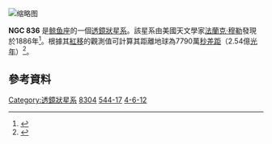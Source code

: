 [[File:NGC_0836_DSS.jpg|缩略图]]
{{NGCInfoBox|NGCID=NGC 836|發現者=法蘭克·穆勒|發現日期=1886年-月-日|其他編號=PGC 8304, ESO 544-17,[[星系形态目录|MCG]] -4-6-12,NPM1G -22.0047|曆元=J2000.0|赤經=2時10分24.8秒
|赤緯=-22°3'18"|星座=鲸鱼座|星體=星系|星等=13.5|表面亮度=13.5|藍等=14.4}}

'''NGC 836''' 是[[鲸鱼座|鲸鱼座]]的一個[[透鏡狀星系|透鏡狀星系]]。該星系由美國天文學家[[法蘭克·穆勒|法蘭克·穆勒]]發現於1886年<ref>{{Cite web |url=http://www.klima-luft.de/steinicke/ngcic/persons/muller.htm |title=Frank Muller |accessdate=2017-08-24 |archive-date=2016-03-04 |archive-url=https://web.archive.org/web/20160304122813/http://www.klima-luft.de/steinicke/ngcic/persons/muller.htm |dead-url=no }}</ref>。根據其[[紅移|紅移]]的觀測值可計算其距離地球為7790萬[[秒差距|秒差距]]（2.54億[[光年|光年]]）<ref>{{Cite web |url=http://ned.ipac.caltech.edu/cgi-bin/objsearch?objname=NGC+836&extend=no&hconst=73&omegam=0.27&omegav=0.73&corr_z=1&out_csys=Equatorial&out_equinox=J2000.0&obj_sort=RA+or+Longitude&of=pre_text&zv_breaker=30000.0&list_limit=5&img_stamp=YES#NR_Distances_0 |title=FOREGROUND GALACTIC EXTINCTION for NGC 0836 |accessdate=2017-08-24 |archive-date=2018-09-20 |archive-url=https://web.archive.org/web/20180920195750/http://ned.ipac.caltech.edu/cgi-bin/objsearch?objname=NGC+836&extend=no&hconst=73&omegam=0.27&omegav=0.73&corr_z=1&out_csys=Equatorial&out_equinox=J2000.0&obj_sort=RA+or+Longitude&of=pre_text&zv_breaker=30000.0&list_limit=5&img_stamp=YES#NR_Distances_0 |dead-url=no }}</ref>。

== 參考資料 ==
{{reflist}}


{{NGCReference|836}}
{{Catalogs|NGC=836}}

{{Galaxy-stub}}

[[Category:透鏡狀星系|Category:透鏡狀星系]]
[[Category:PGC天體|8304]]
[[Category:ESO天體|544-17]]
[[Category:MCG天体|4-6-12]]